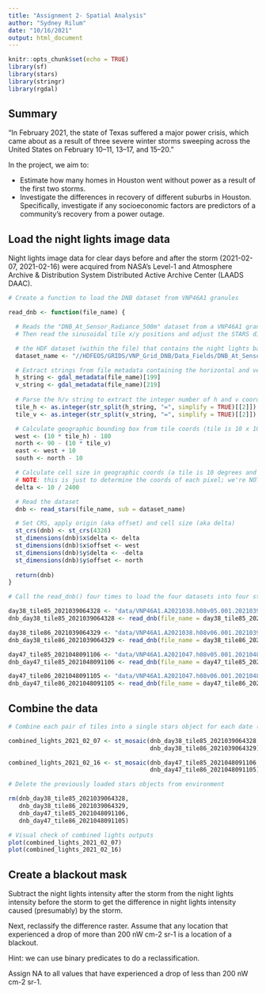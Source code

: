 ```yaml
---
title: "Assignment 2- Spatial Analysis"
author: "Sydney Rilum"
date: "10/16/2021"
output: html_document
---
```


```r
knitr::opts_chunk$set(echo = TRUE)
library(sf)
library(stars)
library(stringr)
library(rgdal)
```

## Summary

“In February 2021, the state of Texas suffered a major power crisis, which came about as a result of three severe winter storms sweeping across the United States on February 10–11, 13–17, and 15–20.”

In the project, we aim to:

- Estimate how many homes in Houston went without power as a result of the first two storms.
- Investigate the differences in recovery of different suburbs in Houston. Specifically, investigate if any socioeconomic factors are predictors of a community’s recovery from a power outage.

## Load the night lights image data

Night lights image data for clear days before and after the storm (2021-02-07, 2021-02-16) were acquired from NASA’s Level-1 and Atmosphere Archive & Distribution System Distributed Active Archive Center (LAADS DAAC). 

```r
# Create a function to load the DNB dataset from VNP46A1 granules

read_dnb <- function(file_name) {

  # Reads the "DNB_At_Sensor_Radiance_500m" dataset from a VNP46A1 granule into a STARS object.
  # Then read the sinusoidal tile x/y positions and adjust the STARS dimensions (extent+delta)

  # the HDF dataset (within the file) that contains the night lights band
  dataset_name <- "//HDFEOS/GRIDS/VNP_Grid_DNB/Data_Fields/DNB_At_Sensor_Radiance_500m"

  # Extract strings from file metadata containing the horizontal and vertical tile coords
  h_string <- gdal_metadata(file_name)[199]
  v_string <- gdal_metadata(file_name)[219]
  
  # Parse the h/v string to extract the integer number of h and v coords
  tile_h <- as.integer(str_split(h_string, "=", simplify = TRUE)[[2]])
  tile_v <- as.integer(str_split(v_string, "=", simplify = TRUE)[[2]])

  # Calculate geographic bounding box from tile coords (tile is 10 x 10 degrees)
  west <- (10 * tile_h) - 180
  north <- 90 - (10 * tile_v)
  east <- west + 10
  south <- north - 10

  # Calculate cell size in geographic coords (a tile is 10 degrees and has 2400 x 2400 grid cells/pixels)
  # NOTE: this is just to determine the coords of each pixel; we're NOT going to measure distances or areas in degrees! 
  delta <- 10 / 2400

  # Read the dataset
  dnb <- read_stars(file_name, sub = dataset_name)

  # Set CRS, apply origin (aka offset) and cell size (aka delta)
  st_crs(dnb) <- st_crs(4326)
  st_dimensions(dnb)$x$delta <- delta
  st_dimensions(dnb)$x$offset <- west
  st_dimensions(dnb)$y$delta <- -delta
  st_dimensions(dnb)$y$offset <- north
  
  return(dnb)
}
```

```r
# Call the read_dnb() four times to load the four datasets into four stars objects:

day38_tile85_2021039064328 <- "data/VNP46A1.A2021038.h08v05.001.2021039064328.h5"
dnb_day38_tile85_2021039064328 <- read_dnb(file_name = day38_tile85_2021039064328)

day38_tile86_2021039064329 <- "data/VNP46A1.A2021038.h08v06.001.2021039064329.h5"
dnb_day38_tile86_2021039064329 <- read_dnb(file_name = day38_tile86_2021039064329)

day47_tile85_2021048091106 <- "data/VNP46A1.A2021047.h08v05.001.2021048091106.h5"
dnb_day47_tile85_2021048091106 <- read_dnb(file_name = day47_tile85_2021048091106)

day47_tile86_2021048091105 <- "data/VNP46A1.A2021047.h08v06.001.2021048091105.h5"
dnb_day47_tile86_2021048091105 <- read_dnb(file_name = day47_tile86_2021048091105)
```


## Combine the data

```r
# Combine each pair of tiles into a single stars object for each date (2021-02-07 and 2021-02-16)

combined_lights_2021_02_07 <- st_mosaic(dnb_day38_tile85_2021039064328, 
                                        dnb_day38_tile86_2021039064329)

combined_lights_2021_02_16 <- st_mosaic(dnb_day47_tile85_2021048091106, 
                                        dnb_day47_tile86_2021048091105)

# Delete the previously loaded stars objects from environment

rm(dnb_day38_tile85_2021039064328, 
   dnb_day38_tile86_2021039064329,
   dnb_day47_tile85_2021048091106, 
   dnb_day47_tile86_2021048091105)
```

```r
# Visual check of combined lights outputs
plot(combined_lights_2021_02_07)
plot(combined_lights_2021_02_16)
```

## Create a blackout mask

Subtract the night lights intensity after the storm from the night lights intensity before the storm to get the difference in night lights intensity caused (presumably) by the storm.

Next, reclassify the difference raster. Assume that any location that experienced a drop of more than 200 nW cm-2 sr-1 is a location of a blackout.

Hint: we can use binary predicates to do a reclassification.

Assign NA to all values that have experienced a drop of less than 200 nW cm-2 sr-1.


```r

```

